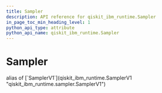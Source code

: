 ```yaml
---
title: Sampler
description: API reference for qiskit_ibm_runtime.Sampler
in_page_toc_min_heading_level: 1
python_api_type: attribute
python_api_name: qiskit_ibm_runtime.Sampler
---
```


# Sampler

<Attribute id="qiskit_ibm_runtime.Sampler" isDedicatedPage={true} github="https://github.com/Qiskit/qiskit-ibm-runtime/tree/main/qiskit_ibm_runtime/sampler.py#L179-L335">
  alias of [`SamplerV1`](qiskit_ibm_runtime.SamplerV1 "qiskit_ibm_runtime.sampler.SamplerV1")
</Attribute>

